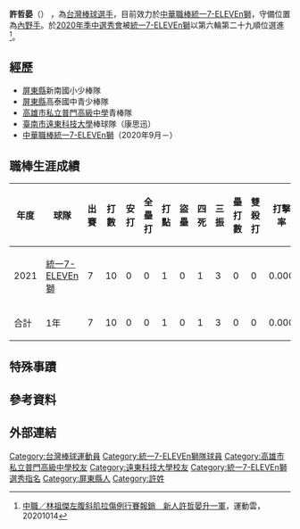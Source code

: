 {{Infobox CPBL player|
|name=許哲晏|
|image=|
|width=300|
|position=內野手|
|team=統一7-ELEVEn獅|
|number=10|
|bats=右|
|throws=右|
|birthdate={{birth_date_and_age|1998|1|16|mf=y}}|
|birthplace={{TWN}}[[屏東縣|屏東縣]]|
|debutdate=10月14日
|debutyear=2020年
|debutteam=統一7-ELEVEn獅
|statyear=2021年球季
|stat1label=打擊率
|stat1value=0.000
|stat2label=全壘打
|stat2value=0
|stat3label=打點
|stat3value=1
|stat4label=盜壘
|stat4value=0
|teams=<nowiki></nowiki> 
*[[統一7-ELEVEn獅|統一7-ELEVEn獅]]（2020年9月－）
|awards=<nowiki></nowiki>
*1次[[中華職棒總冠軍賽|總冠軍]]：2020
}}

'''許哲晏'''（{{bd|1998年|1月16日}}） ，為[[台灣|台灣]][[棒球|棒球]][[選手|選手]]，目前效力於[[中華職棒|中華職棒]][[統一7-ELEVEn獅|統一7-ELEVEn獅]]，守備位置為[[內野手|內野手]]。於[[中華職棒歷年選秀會#職棒三十一年（2020年）|2020年季中選秀會]]被[[統一7-ELEVEn獅|統一7-ELEVEn獅]]以第六輪第二十九順位選進<ref>[https://sports.ettoday.net/news/1831537 中職／林祖傑左腹斜肌拉傷例行賽報銷　新人許哲晏升一軍]，運動雲，20201014</ref>。

==經歷==
*[[屏東縣|屏東縣]]新南國小少棒隊
*[[屏東縣|屏東縣]]高泰國中青少棒隊
*[[高雄市私立普門高級中學|高雄市私立普門高級中學]]青棒隊
*[[臺南市|臺南市]][[遠東科技大學|遠東科技大學]]棒球隊（康思迅）
*[[中華職棒|中華職棒]][[統一7-ELEVEn獅|統一7-ELEVEn獅]]（2020年9月－）

==職棒生涯成績==
{| class="wikitable" width="1000px"
|- align="center"
!年度!!球隊!!出賽!!打數!!安打!!全壘打!!打點!!盜壘!!四死!!三振!!壘打數!!雙殺打!!打擊率!!上壘率!!長打率!!OPS 
|- align="center"
|2021||[[統一7-ELEVEn獅|統一7-ELEVEn獅]]||7||10||0||0||1||0||1||3||0||0||0.000||0.091||0.000||0.091
|- style="color:black; background-color:#F75000;color:#FFFFFF" align="center"
|合計||1年||7||10||0||0||1||0||1||3||0||0||0.000||0.091||0.000||0.091
|}

==特殊事蹟==

== 參考資料 ==
{{reflist}}

==外部連結==
{{台灣棒球維基館}}
{{統一7-ELEVEn獅隊球員名單}}
{{DEFAULTSORT:Hsu Che Yen}}
[[Category:台灣棒球運動員|Category:台灣棒球運動員]]
[[Category:統一7-ELEVEn獅隊球員|Category:統一7-ELEVEn獅隊球員]]
[[Category:高雄市私立普門高級中學校友|Category:高雄市私立普門高級中學校友]]
[[Category:遠東科技大學校友|Category:遠東科技大學校友]]
[[Category:統一7-ELEVEn獅選秀指名|Category:統一7-ELEVEn獅選秀指名]]
[[Category:屏東縣人|Category:屏東縣人]]
[[Category:許姓|Category:許姓]]